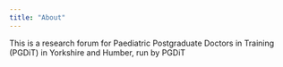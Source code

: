 ---
title: "About"
---

This is a research forum for Paediatric Postgraduate Doctors in Training (PGDiT) in Yorkshire and Humber, run by PGDiT
